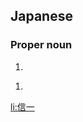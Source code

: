 ==Japanese==
{{ja-kanjitab|しん|いち|yomi=o}}

===Proper noun===
{{ja-pos|proper|しんいち}}

# {{given name|male|lang=ja|sort=しんいち}}

{{ja-kanjitab|のぶ|かず}}

{{ja-pos|proper|のぶかず}}

# {{given name|male|lang=ja|sort=のぶかず}}

[[li:信一]]